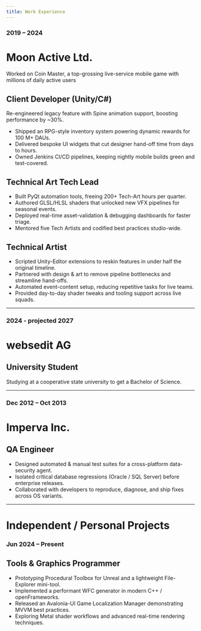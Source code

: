 ```yaml
---
title: Work Experience
---
```


### 2019 – 2024
# Moon Active Ltd.
Worked on Coin Master, a top-grossing live-service mobile game with millions of daily active users

[//]: # (### Jan 2023 – Jun 2024)
## Client Developer (Unity/C#)
Re-engineered legacy feature with Spine animation support, boosting performance by ~30%.
- Shipped an RPG-style inventory system powering dynamic rewards for 100 M+ DAUs.
- Delivered bespoke UI widgets that cut designer hand-off time from days to hours.
- Owned Jenkins CI/CD pipelines, keeping nightly mobile builds green and test-covered.

[//]: # (### Jan 2022 – Jan 2023)
## Technical Art Tech Lead
- Built PyQt automation tools, freeing 200+ Tech-Art hours per quarter.
- Authored GLSL/HLSL shaders that unlocked new VFX pipelines for seasonal events.
- Deployed real-time asset-validation & debugging dashboards for faster triage.
- Mentored five Tech Artists and codified best practices studio-wide.

[//]: # (### Sep 2019 – Jan 2022)
## Technical Artist
- Scripted Unity-Editor extensions to reskin features in under half the original timeline.
- Partnered with design & art to remove pipeline bottlenecks and streamline hand-offs.
- Automated event-content setup, reducing repetitive tasks for live teams.
- Provided day-to-day shader tweaks and tooling support across live squads.

---

### 2024 - projected 2027
# websedit AG
## University Student
Studying at a cooperative state university to get a Bachelor of Science.

---

### Dec 2012 – Oct 2013
# Imperva Inc.
## QA Engineer
- Designed automated & manual test suites for a cross-platform data-security agent.
- Isolated critical database regressions (Oracle / SQL Server) before enterprise releases.
- Collaborated with developers to reproduce, diagnose, and ship fixes across OS variants.

---

# Independent / Personal Projects

### Jun 2024 – Present
## Tools & Graphics Programmer
- Prototyping Procedural Toolbox for Unreal and a lightweight File-Explorer mini-tool.
- Implemented a performant WFC generator in modern C++ / openFrameworks.
- Released an Avalonia-UI Game Localization Manager demonstrating MVVM best practices.
- Exploring Metal shader workflows and advanced real-time rendering techniques.
